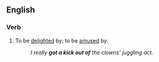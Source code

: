 ==English==

===Verb===
{{infl|en|verb|head=to [[get]] a [[kick]] [[out of]]}}

# {{idiom}} To be [[delighted]] by; to be [[amused]] by.
#:''I really '''got a kick out of''' the clowns' juggling act.''